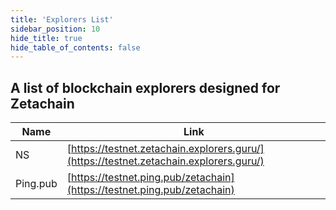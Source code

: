 ```yaml
---
title: 'Explorers List'
sidebar_position: 10
hide_title: true
hide_table_of_contents: false
---
```



<PageTitle iconUrl="img/zetachain-icon.svg" title="Zetachain Explorers List" />

## A list of blockchain explorers designed for Zetachain

| Name      | Link                                                                                   |
| --------- | -------------------------------------------------------------------------------------- |
| NS | [https://testnet.zetachain.explorers.guru/](https://testnet.zetachain.explorers.guru/) |
| Ping.pub  | [https://testnet.ping.pub/zetachain](https://testnet.ping.pub/zetachain)               |
